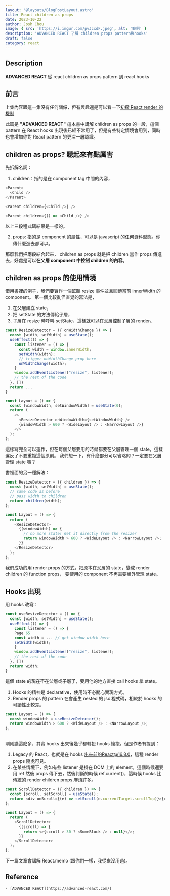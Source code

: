 ```yaml
---
layout: '@layouts/BlogPostLayout.astro'
title: React children as props
date: 2023-10-22
author: Josh Chou
image: { src: 'https://i.imgur.com/pvJcxdF.jpeg', alt: '範例' }
description: 'ADVANCED REACT 了解 children props pattern與hooks'
draft: false
category: react
---
```



## Description

**ADVANCED REACT** 從 react children as props pattern 到 react hooks

## 前言

上集內容跟這一集沒有任何關係，但有興趣還是可以看一下[初探 React render 的機制](./advanced-react-1-render)

此篇是 **"ADVANCED REACT"** 這本書中講解 children as props 的一段，這個 pattern 在 React hooks 出現後已經不常用了，但是有些特定情境會用到，同時也會增加你對 React pattern 的更深一層認識。

## children as props? 聽起來有點厲害

先拆解名詞：

1. children：指的是在 component tag 中間的內容，

```javascript
<Parent>
  <Child />
</Parent>
```

```javascript
<Parent children={<Child />} />
```

```javascript
<Parent children={() => <Child />} />
```

以上三段程式碼結果是一樣的。

2. props: 指的是 component 的屬性，可以是 javascript 的任何資料型態。你傳什麼進去都可以。

那麼我們把兩段結合起來， children as props 就是把 children 當作 props 傳進去，好處是可以**在父層 component 中控制 children 的內容。**

## children as props 的使用情境

借用書裡的例子，我們要實作一個監聽 resize 事件並且回傳當前 innerWidth 的 component。
第一個比較亂但直覺的寫法是，

1. 在父層建立 state，
2. 把 setState 的方法傳給子層，
3. 子層在 resize 時呼叫 setState，這樣就可以在父層控制子層的 render。

```javascript
const ResizeDetector = ({ onWidthChange }) => {
  const [width, setWidth] = useState();
  useEffect(() => {
    const listener = () => {
      const width = window.innerWidth;
      setWidth(width);
      // trigger onWidthChange prop here
      onWidthChange(width);
    }
    window.addEventListener("resize", listener);
    // the rest of the code
  }, [])
  return ...
}
```

```javascript
const Layout = () => {
  const [windowWidth, setWindowWidth] = useState(0);
  return (
    <>
      <ResizeDetector onWindowWidth={setWindowWidth} />
      {windowWidth > 600 ? <WideLayout /> : <NarrowLayout />}
    </>
  );
};
```

這樣寫完全可以運作，但在每個父層要用的時候都要在父層管理一個 state，這樣違反了不要重複這個原則。
我們想一下，有什麼部分可以省略的？一定要在父層管理 state 嗎？

書裡面的另一種解法：

```javascript
const ResizeDetector = ({ children }) => {
  const [width, setWidth] = useState();
  // same code as before
  // pass width to children
  return children(width);
};
```

```javascript
const Layout = () => {
  return (
    <ResizeDetector>
      {(windowWidth) => {
        // no more state! Get it directly from the resizer
        return windowWidth > 600 ? <WideLayout /> : <NarrowLayout />;
      }}
    </ResizeDetector>
  );
};
```

我們成功的用 render props 的方式，把原本在父層的 state，變成 render children 的 function props，
要使用的 component 不再需要額外管理 state。

## Hooks 出現

用 hooks 改寫：

```javascript
const useResizeDetector = () => {
  const [width, setWidth] = useState();
  useEffect(() => {
    const listener = () => {
    Page 65
    const width = ... // get window width here
    setWidth(width);
    }
    window.addEventListener("resize", listener);
    // the rest of the code
  }, [])
  return width;
}
```

這個 state 的現在不在父層或子層了，要用他的地方直接 call hooks 拿 state。

1. Hooks 的精神是 declarative，使用時不必關心實現方式。
2. Render props 的 pattern 在會產生 nested 的 jsx 程式碼，相較於 hooks 的可讀性比較差。

```javascript
const Layout = () => {
  const windowWidth = useResizeDetector();
  return windowWidth > 600 ? <WideLayout /> : <NarrowLayout />;
};
```

##

剛剛講這麼多，其實 hooks 出來後幾乎都轉投 hooks 懷抱。但是作者有提到：

1. Legacy 的 React，也就是在 hooks 出來前的React@16.8.0，這種 render props 隨處可見。
2. 在某些情境下，例如有些 listener 是掛在 DOM 上的 element，這個時候還要用 ref 然後 props 傳下去，然後判斷的時候 ref.current()，這時候 hooks 比傳統的 render children props 麻煩許多。

```javascript
const ScrollDetector = ({ children }) => {
  const [scroll, setScroll] = useState();
  return <div onScroll={(e) => setScroll(e.currentTarget.scrollTop)}>{children}</div>;
};
```

```javascript
const Layout = () => {
  return (
    <ScrollDetector>
      {(scroll) => {
        return <>{scroll > 30 ? <SomeBlock /> : null}</>;
      }}
    </ScrollDetector>
  );
};
```

下一篇文章會講解 React.memo (跟你們一樣，我從來沒用過)。

## Reference

    - [ADVANCED REACT](https://advanced-react.com/)
